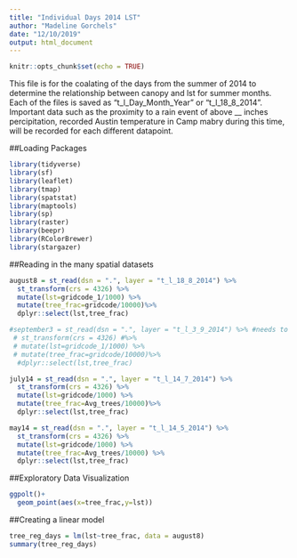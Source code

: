 ```yaml
---
title: "Individual Days 2014 LST"
author: "Madeline Gorchels"
date: "12/10/2019"
output: html_document
---
```


```r
knitr::opts_chunk$set(echo = TRUE)
```

This file is for the coalating of the days from the summer of 2014 to determine the relationship between canopy and lst for summer months. Each of the files is saved as "t_l_Day_Month_Year" or "t_l_18_8_2014". Important data such as the proximity to a rain event of above __ inches percipitation, recorded Austin temperature in Camp mabry during this time, will be recorded for each different datapoint. 

##Loading Packages
```r
library(tidyverse)
library(sf)
library(leaflet)
library(tmap)
library(spatstat)
library(maptools)
library(sp)
library(raster)
library(beepr)
library(RColorBrewer)
library(stargazer)
```

##Reading in the many spatial datasets 
```r
august8 = st_read(dsn = ".", layer = "t_l_18_8_2014") %>%
  st_transform(crs = 4326) %>% 
  mutate(lst=gridcode_1/1000) %>% 
  mutate(tree_frac=gridcode/10000)%>% 
  dplyr::select(lst,tree_frac)

#september3 = st_read(dsn = ".", layer = "t_l_3_9_2014") %>% #needs to be rejoined
 # st_transform(crs = 4326) #%>% 
 # mutate(lst=gridcode_1/1000) %>% 
 # mutate(tree_frac=gridcode/10000)%>% 
  #dplyr::select(lst,tree_frac)

july14 = st_read(dsn = ".", layer = "t_l_14_7_2014") %>%
  st_transform(crs = 4326) %>% 
  mutate(lst=gridcode/1000) %>% 
  mutate(tree_frac=Avg_trees/10000)%>% 
  dplyr::select(lst,tree_frac)

may14 = st_read(dsn = ".", layer = "t_l_14_5_2014") %>%
  st_transform(crs = 4326) %>% 
  mutate(lst=gridcode/1000) %>% 
  mutate(tree_frac=Avg_trees/10000) %>% 
  dplyr::select(lst,tree_frac)
```
##Exploratory Data Visualization
```r
ggpolt()+
  geom_point(aes(x=tree_frac,y=lst))
```


##Creating a linear model
```r
tree_reg_days = lm(lst~tree_frac, data = august8)
summary(tree_reg_days)
```

